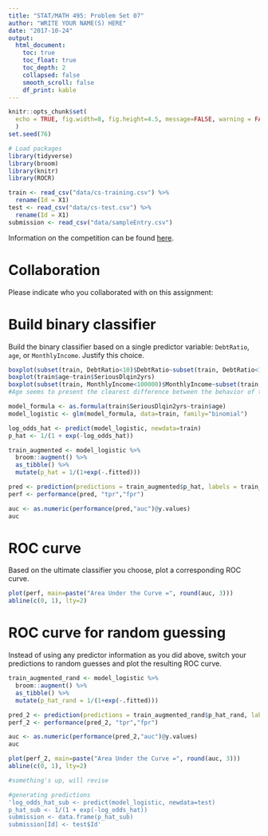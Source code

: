 ```yaml
---
title: "STAT/MATH 495: Problem Set 07"
author: "WRITE YOUR NAME(S) HERE"
date: "2017-10-24"
output:
  html_document:
    toc: true
    toc_float: true
    toc_depth: 2
    collapsed: false
    smooth_scroll: false
    df_print: kable
---
```


```r
knitr::opts_chunk$set(
  echo = TRUE, fig.width=8, fig.height=4.5, message=FALSE, warning = FALSE
  )
set.seed(76)

# Load packages
library(tidyverse)
library(broom)
library(knitr)
library(ROCR)

train <- read_csv("data/cs-training.csv") %>% 
  rename(Id = X1)
test <- read_csv("data/cs-test.csv") %>% 
  rename(Id = X1)
submission <- read_csv("data/sampleEntry.csv")
```

Information on the competition can be found [here](https://www.kaggle.com/c/GiveMeSomeCredit/data).



# Collaboration

Please indicate who you collaborated with on this assignment: 



# Build binary classifier

Build the binary classifier based on a single predictor variable: `DebtRatio`,
`age`, or `MonthlyIncome`. Justify this choice.

```r
boxplot(subset(train, DebtRatio<10)$DebtRatio~subset(train, DebtRatio<10)$SeriousDlqin2yrs)
boxplot(train$age~train$SeriousDlqin2yrs)
boxplot(subset(train, MonthlyIncome<100000)$MonthlyIncome~subset(train, MonthlyIncome<100000)$SeriousDlqin2yrs)
#Age seems to present the clearest difference between the behavior of the response variable

model_formula <- as.formula(train$SeriousDlqin2yrs~train$age)
model_logistic <- glm(model_formula, data=train, family="binomial")

log_odds_hat <- predict(model_logistic, newdata=train)
p_hat <- 1/(1 + exp(-log_odds_hat))

train_augmented <- model_logistic %>% 
  broom::augment() %>% 
  as_tibble() %>% 
  mutate(p_hat = 1/(1+exp(-.fitted)))

pred <- prediction(predictions = train_augmented$p_hat, labels = train_augmented$train.SeriousDlqin2yrs)
perf <- performance(pred, "tpr","fpr")

auc <- as.numeric(performance(pred,"auc")@y.values)
auc
```



# ROC curve

Based on the ultimate classifier you choose, plot a corresponding ROC curve.

```r
plot(perf, main=paste("Area Under the Curve =", round(auc, 3)))
abline(c(0, 1), lty=2)
```



# ROC curve for random guessing

Instead of using any predictor information as you did above, switch your
predictions to random guesses and plot the resulting ROC curve.

```r
train_augmented_rand <- model_logistic %>% 
  broom::augment() %>% 
  as_tibble() %>% 
  mutate(p_hat_rand = 1/(1+exp(-.fitted)))

pred_2 <- prediction(predictions = train_augmented_rand$p_hat_rand, labels = train_augmented_rand$train.SeriousDlqin2yrs)
perf_2 <- performance(pred_2, "tpr","fpr")

auc <- as.numeric(performance(pred_2,"auc")@y.values)
auc

plot(perf_2, main=paste("Area Under the Curve =", round(auc, 3)))
abline(c(0, 1), lty=2)

#something's up, will revise
```

```r
#generating predictions
'log_odds_hat_sub <- predict(model_logistic, newdata=test)
p_hat_sub <- 1/(1 + exp(-log_odds_hat))
submission <- data.frame(p_hat_sub)
submission[Id] <- test$Id'
```

